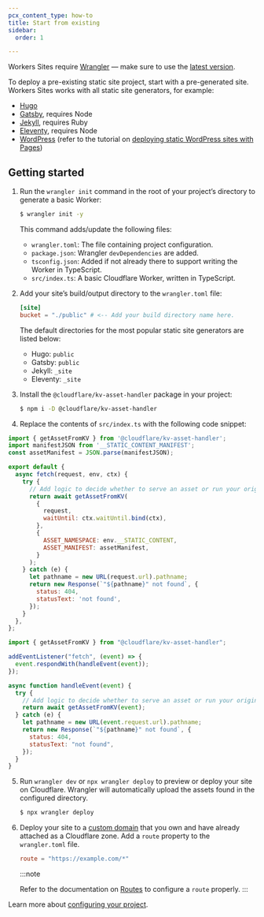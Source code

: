 ```yaml
---
pcx_content_type: how-to
title: Start from existing
sidebar:
  order: 1

---
```



<Render file="workers_sites" />

Workers Sites require [Wrangler](https://github.com/cloudflare/workers-sdk/tree/main/packages/wrangler) — make sure to use the [latest version](/workers/wrangler/install-and-update/#update-wrangler).

To deploy a pre-existing static site project, start with a pre-generated site. Workers Sites works with all static site generators, for example:

* [Hugo](https://gohugo.io/getting-started/quick-start/)
* [Gatsby](https://www.gatsbyjs.org/docs/quick-start/), requires Node
* [Jekyll](https://jekyllrb.com/docs/), requires Ruby
* [Eleventy](https://www.11ty.io/#quick-start), requires Node
* [WordPress](https://wordpress.org) (refer to the tutorial on [deploying static WordPress sites with Pages](/pages/how-to/deploy-a-wordpress-site/))

## Getting started

1. Run the `wrangler init` command in the root of your project’s directory to generate a basic Worker:

   ```sh
   $ wrangler init -y
   ```

   This command adds/update the following files:

   * `wrangler.toml`: The file containing project configuration.
   * `package.json`: Wrangler `devDependencies` are added.
   * `tsconfig.json`: Added if not already there to support writing the Worker in TypeScript.
   * `src/index.ts`: A basic Cloudflare Worker, written in TypeScript.

2. Add your site’s build/output directory to the `wrangler.toml` file:

   ```toml
   [site]
   bucket = "./public" # <-- Add your build directory name here.
   ```

   The default directories for the most popular static site generators are listed below:

   * Hugo: `public`
   * Gatsby: `public`
   * Jekyll: `_site`
   * Eleventy: `_site`

3. Install the `@cloudflare/kv-asset-handler` package in your project:

   ```sh
   $ npm i -D @cloudflare/kv-asset-handler
   ```

4. Replace the contents of `src/index.ts` with the following code snippet:

<Tabs> <TabItem label="Module Worker" icon="seti:javascript">

```js
import { getAssetFromKV } from '@cloudflare/kv-asset-handler';
import manifestJSON from '__STATIC_CONTENT_MANIFEST';
const assetManifest = JSON.parse(manifestJSON);

export default {
  async fetch(request, env, ctx) {
    try {
      // Add logic to decide whether to serve an asset or run your original Worker code
      return await getAssetFromKV(
        {
          request,
          waitUntil: ctx.waitUntil.bind(ctx),
        },
        {
          ASSET_NAMESPACE: env.__STATIC_CONTENT,
          ASSET_MANIFEST: assetManifest,
        }
      );
    } catch (e) {
      let pathname = new URL(request.url).pathname;
      return new Response(`"${pathname}" not found`, {
        status: 404,
        statusText: 'not found',
      });
    }
  },
};
```

</TabItem> <TabItem label="Service Worker" icon="seti:javascript">

```js
import { getAssetFromKV } from "@cloudflare/kv-asset-handler";

addEventListener("fetch", (event) => {
  event.respondWith(handleEvent(event));
});

async function handleEvent(event) {
  try {
    // Add logic to decide whether to serve an asset or run your original Worker code
    return await getAssetFromKV(event);
  } catch (e) {
    let pathname = new URL(event.request.url).pathname;
    return new Response(`"${pathname}" not found`, {
      status: 404,
      statusText: "not found",
    });
  }
}
```

</TabItem> </Tabs>

5. Run `wrangler dev` or `npx wrangler deploy` to preview or deploy your site on Cloudflare.
   Wrangler will automatically upload the assets found in the configured directory.

   ```sh
   $ npx wrangler deploy
   ```

6. Deploy your site to a [custom domain](/workers/configuration/routing/custom-domains/) that you own and have already attached as a Cloudflare zone. Add a `route` property to the `wrangler.toml` file.

   ```toml
   route = "https://example.com/*"
   ```

   :::note

   Refer to the documentation on [Routes](/workers/configuration/routing/routes/) to configure a `route` properly. 
   :::

Learn more about [configuring your project](/workers/wrangler/configuration/).
